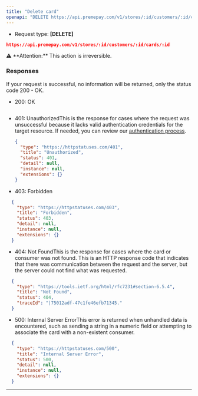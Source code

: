 ```yaml
---
title: "Delete card"
openapi: "DELETE https://api.premepay.com/v1/stores/:id/customers/:id/cards/:id "
---
```


* Request type: **\[DELETE]**

```json
https://api.premepay.com/v1/stores/:id/customers/:id/cards/:id
```

<aside>
  ⚠️ **Attention:** This action is irreversible.
</aside>

### **Responses**

If your request is successful, no information will be returned, only the status code 200 - OK.

* 200: OK
```json
  ```

* 401: UnauthorizedThis is the response for cases where the request was unsuccessful because it lacks valid authentication credentials for the target resource.
  If needed, you can review our [authentication process](https://www.notion.so/Authentication-c941a0cb8e2647b187d87fcf8a314b37?pvs=21).
  
  
  ```json
  {
    "type": "https://httpstatuses.com/401",
    "title": "Unauthorized",
    "status": 401,
    "detail": null,
    "instance": null,
    "extensions": {}
  }
  ```

* 403: Forbidden

```json
  {
    "type": "https://httpstatuses.com/403",
    "title": "Forbidden",
    "status": 403,
    "detail": null,
    "instance": null,
    "extensions": {}
  }
  ```

* 404: Not FoundThis is the response for cases where the card or consumer was not found. This is an HTTP response code that indicates that there was communication between the request and the server, but the server could not find what was requested.


```json
  {
  	"type": "https://tools.ietf.org/html/rfc7231#section-6.5.4",
  	"title": "Not Found",
  	"status": 404,
  	"traceId": "|75012adf-47c1fe46efb71345."
  }
  ```

* 500: Internal Server ErrorThis error is returned when unhandled data is encountered, such as sending a string in a numeric field or attempting to associate the card with a non-existent consumer.


```json
  {
  	"type": "https://httpstatuses.com/500",
  	"title": "Internal Server Error",
  	"status": 500,
  	"detail": null,
  	"instance": null,
  	"extensions": {}
  }
  ```

***
